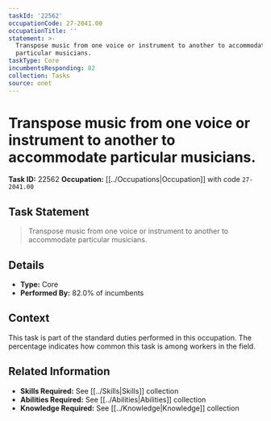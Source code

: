 ```yaml
---
taskId: '22562'
occupationCode: 27-2041.00
occupationTitle: ''
statement: >-
  Transpose music from one voice or instrument to another to accommodate
  particular musicians.
taskType: Core
incumbentsResponding: 82
collection: Tasks
source: onet
---
```

# Transpose music from one voice or instrument to another to accommodate particular musicians.

**Task ID:** 22562
**Occupation:** [[../Occupations|Occupation]] with code `27-2041.00`

## Task Statement

> Transpose music from one voice or instrument to another to accommodate particular musicians.

## Details

- **Type:** Core
- **Performed By:** 82.0% of incumbents

## Context

This task is part of the standard duties performed in this occupation. The percentage indicates how common this task is among workers in the field.

## Related Information

- **Skills Required:** See [[../Skills|Skills]] collection
- **Abilities Required:** See [[../Abilities|Abilities]] collection
- **Knowledge Required:** See [[../Knowledge|Knowledge]] collection
